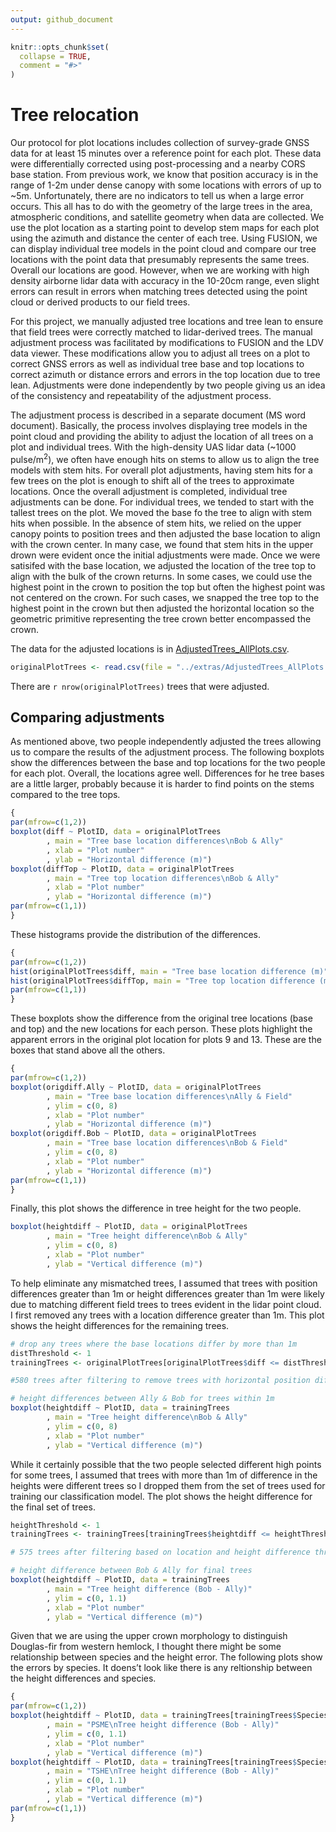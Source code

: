 ```yaml
---
output: github_document
---
```


<!-- TreeRelocation.md is generated from TreeRelocation.Rmd. Please edit that file -->

```r
knitr::opts_chunk$set(
  collapse = TRUE,
  comment = "#>"
)
```

# Tree relocation

Our protocol for plot locations includes collection of survey-grade GNSS data for at least 15 minutes over a reference point for 
each plot. These data were differentially corrected using post-processing and a nearby CORS base station. From previous work, we
know that position accuracy is in the range of 1-2m under dense canopy with some locations with errors of up to ~5m. Unfortunately,
there are no indicators to tell us when a large error occurs. This all has to do with the geometry of the large trees in the area,
atmospheric conditions, and satellite geometry when data are collected. We use the plot location as a starting point to develop stem
maps for each plot using the azimuth and distance the center of each tree. Using FUSION, we can display individual tree models in the
point cloud and compare our tree locations with the point data that presumably represents the same trees. Overall our locations are good.
However, when we are working with high density airborne lidar data with accuracy in the 10-20cm range, even slight errors can result in 
errors when matching trees detected using the point cloud or derived products to our field trees.

For this project, we manually adjusted tree locations and tree lean to ensure that field trees were correctly matched to lidar-derived trees.
The manual adjustment process was facilitated by modifications to FUSION and the LDV data viewer. These modifications allow you to adjust
all trees on a plot to correct GNSS errors as well as individual tree base and top locations to correct azimuth or distance errors and 
errors in the top location due to tree lean. Adjustments were done independently by two people giving us an idea of the consistency and
repeatability of the adjustment process.

The adjustment process is described in a separate document (MS word document). Basically, the process involves displaying tree models in the point
cloud and providing the ability to adjust the location of all trees on a plot and individual trees. With the high-density UAS lidar data (~1000 pulse/m^2^),
we often have enough hits on stems to allow us to align the tree models with stem hits. For overall plot adjustments, having stem hits for a few 
trees on the plot is enough to shift all of the trees to approximate locations. Once the overall adjustment is completed, individual tree adjustments
can be done. For individual trees, we tended to start with the tallest trees on the plot. We moved the base fo the tree to align with stem hits when possible.
In the absence of stem hits, we relied on the upper canopy points to position trees and then adjusted the base location to align with the crown center.
In many case, we found that stem hits in the upper drown were evident once the initial adjustments were made. Once we were satisifed with the base location,
we adjusted the location of the tree top to align with the bulk of the crown returns. In some cases, we could use the highest point in the crown to 
position the top but often the highest point was not centered on the crown. For such cases, we snapped the tree top to the highest point in the crown
but then adjusted the horizontal location so the geometric primitive representing the tree crown better encompassed the crown.

The data for the adjusted locations is in [AdjustedTrees_AllPlots.csv](../extras/AdjustedTrees_AllPlots.csv).

```r
originalPlotTrees <- read.csv(file = "../extras/AdjustedTrees_AllPlots.csv", stringsAsFactors = FALSE)
```

There are `r nrow(originalPlotTrees)` trees that were adjusted.

## Comparing adjustments

As mentioned above, two people independently adjusted the trees allowing us to compare the results of the adjustment process. The following boxplots 
show the differences between the base and top locations for the two people for each plot. Overall, the locations agree well. Differences for he tree 
bases are a little larger, probably because it is harder to find points on the stems compared to the tree tops.

```r
{
par(mfrow=c(1,2))
boxplot(diff ~ PlotID, data = originalPlotTrees
        , main = "Tree base location differences\nBob & Ally"
        , xlab = "Plot number"
        , ylab = "Horizontal difference (m)")
boxplot(diffTop ~ PlotID, data = originalPlotTrees
        , main = "Tree top location differences\nBob & Ally"
        , xlab = "Plot number"
        , ylab = "Horizontal difference (m)")
par(mfrow=c(1,1))
}
```

These histograms provide the distribution of the differences.

```r
{
par(mfrow=c(1,2))
hist(originalPlotTrees$diff, main = "Tree base location difference (m)")
hist(originalPlotTrees$diffTop, main = "Tree top location difference (m)")
par(mfrow=c(1,1))
}
```

These boxplots show the difference from the original tree locations (base and top) and the new locations for each person. These
plots highlight the apparent errors in the original plot location for plots 9 and 13. These are the boxes that stand above all the
others.

```r
{
par(mfrow=c(1,2))
boxplot(origdiff.Ally ~ PlotID, data = originalPlotTrees
        , main = "Tree base location differences\nAlly & Field"
        , ylim = c(0, 8)
        , xlab = "Plot number"
        , ylab = "Horizontal difference (m)")
boxplot(origdiff.Bob ~ PlotID, data = originalPlotTrees
        , main = "Tree base location differences\nBob & Field"
        , ylim = c(0, 8)
        , xlab = "Plot number"
        , ylab = "Horizontal difference (m)")
par(mfrow=c(1,1))
}
```

Finally, this plot shows the difference in tree height for the two people.

```r
boxplot(heightdiff ~ PlotID, data = originalPlotTrees
        , main = "Tree height difference\nBob & Ally"
        , ylim = c(0, 8)
        , xlab = "Plot number"
        , ylab = "Vertical difference (m)")
```

To help eliminate any mismatched trees, I assumed that trees with position differences greater than 1m or height differences
greater than 1m were likely due to matching different field trees to trees evident in the lidar point cloud. I first removed
any trees with a location difference greater than 1m. This plot shows the height differences for the remaining trees.

```r
# drop any trees where the base locations differ by more than 1m
distThreshold <- 1
trainingTrees <- originalPlotTrees[originalPlotTrees$diff <= distThreshold, ]

#580 trees after filtering to remove trees with horizontal position differences > 1m

# height differences between Ally & Bob for trees within 1m
boxplot(heightdiff ~ PlotID, data = trainingTrees
        , main = "Tree height difference\nBob & Ally"
        , ylim = c(0, 8)
        , xlab = "Plot number"
        , ylab = "Vertical difference (m)")
```

While it certainly possible that the two people selected different high points for some trees, I assumed that trees with more than
1m of difference in the heights were different trees so I dropped them from the set of trees used for training our classification model.
The plot shows the height difference for the final set of trees.

```r
heightThreshold <- 1
trainingTrees <- trainingTrees[trainingTrees$heightdiff <= heightThreshold, ]

# 575 trees after filtering based on location and height difference thresholds

# height difference between Bob & Ally for final trees
boxplot(heightdiff ~ PlotID, data = trainingTrees
        , main = "Tree height difference (Bob - Ally)"
        , ylim = c(0, 1.1)
        , xlab = "Plot number"
        , ylab = "Vertical difference (m)")
```

Given that we are using the upper crown morphology to distinguish Douglas-fir from western hemlock, I thought there might be some
relationship between species and the height error. The following plots show the errors by species. It doens't look like there is any
reltionship between the height differences and species.

```r
{
par(mfrow=c(1,2))
boxplot(heightdiff ~ PlotID, data = trainingTrees[trainingTrees$Species == "PSME",]
        , main = "PSME\nTree height difference (Bob - Ally)"
        , ylim = c(0, 1.1)
        , xlab = "Plot number"
        , ylab = "Vertical difference (m)")
boxplot(heightdiff ~ PlotID, data = trainingTrees[trainingTrees$Species == "TSHE",]
        , main = "TSHE\nTree height difference (Bob - Ally)"
        , ylim = c(0, 1.1)
        , xlab = "Plot number"
        , ylab = "Vertical difference (m)")
par(mfrow=c(1,1))
}
```

